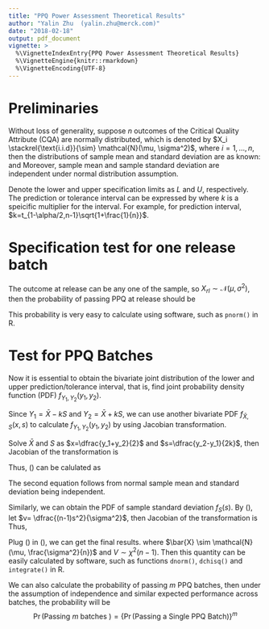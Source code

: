```yaml
---
title: "PPQ Power Assessment Theoretical Results"
author: "Yalin Zhu  (yalin.zhu@merck.com)"
date: "2018-02-18"
output: pdf_document
vignette: >
  %\VignetteIndexEntry{PPQ Power Assessment Theoretical Results}
  %\VignetteEngine{knitr::rmarkdown}
  %\VignetteEncoding{UTF-8}
---
```

<script type="text/x-mathjax-config">
MathJax.Hub.Config({
  TeX: { equationNumbers: { autoNumber: "AMS" } }
});
</script>

# Preliminaries

Without loss of generality, suppose $n$ outcomes of the Critical Quality Attribute (CQA) are normally distributed, which is denoted by $X_i \stackrel{\text{i.i.d}}{\sim} \mathcal{N}(\mu, \sigma^2)$, where $i=1,\dots, n$, then the distributions of sample mean and standard deviation are as known: \begin{equation}
\bar{X} \sim \mathcal{N}(\mu, \frac{\sigma^2}{n})
\end{equation} 
and 
\begin{equation} \label{diststd}
\dfrac{(n-1)S^2}{\sigma^2} \sim \chi^2 (n-1).
\end{equation}
Moreover, sample mean and sample standard deviation are independent under normal distribution assumption. 

Denote the lower and upper specification limits as $L$ and $U$, respectively. The prediction or tolerance interval can be expressed by 
\begin{equation} 
\left[ Y_1, Y_2 \right] = \left[ \bar{X} - kS, \ \bar{X} + kS \right] ,
\end{equation}
where $k$ is a speicific multiplier for the interval. For example, for prediction interval, $k=t_{1-\alpha/2,n-1}\sqrt{1+\frac{1}{n}}$.

# Specification test for one release batch

The outcome at release can be any one of the sample, so $X_{rl} \sim \mathcal{N}(\mu, \sigma^2)$, then the probability of passing PPQ at release should be


\begin{equation}
\begin{split}
\Pr(\text{Passing Specification for Release}) & = \Pr(L \le X_{rl} \le U) \\
& = \Phi (U) - \Phi(L)
\end{split}
\end{equation}

This probability is very easy to calculate using software, such as `pnorm()` in R.

# Test for PPQ Batches

\begin{equation} \label{probpass}
\begin{split}
\Pr(\text{Passing a Single PPQ Batch}) & = \Pr(L \le Y_1 \le Y_2 \le U) \\
& = \int_{L}^{U} \int_{L}^{y_2}f_{Y_1,Y_2}(y_1, y_2) dy_1 dy_2
\end{split}
\end{equation}

Now it is essential to obtain the bivariate joint distribution of the lower and upper prediction/tolerance interval, that is, find joint probability density function (PDF) $f_{Y_1,Y_2}(y_1,y_2)$. 

Since $Y_1=\bar{X} - k S$ and  $Y_2=\bar{X} + k S$, we can use another bivariate PDF $f_{\bar{X},S}(x,s)$ to calculate $f_{Y_1,Y_2}(y_1,y_2)$ by using Jacobian transformation.

Solve $\bar{X}$ and $S$ as $x=\dfrac{y_1+y_2}{2}$ and $s=\dfrac{y_2-y_1}{2k}$, then Jacobian of the transformation is 
\begin{equation}
|J|= \left| \begin{array}{cc}
\dfrac{\partial x}{\partial y_1} & \dfrac{\partial x}{\partial y_2}\\
\\
\dfrac{\partial s}{\partial y_1} & \dfrac{\partial s}{\partial y_2}
\end{array} \right| = \left| \begin{array}{cc}
\dfrac{1}{2} & \dfrac{1}{2}\\
\\
-\dfrac{1}{2k} & \dfrac{1}{2k}
\end{array} \right| = \dfrac{1}{2k}.
\end{equation}

Thus, (\ref{probpass}) can be calulated as

\begin{equation} \label{extend}
\begin{split}
\int_{L}^{U} \int_{L}^{y_2}f_{Y_1,Y_2}(y_1, y_2) dy_1 dy_2 & = 
\int_{L}^{U} \int_{L}^{y_2}f_{\bar{X},S}\left(\dfrac{y_1+y_2}{2}, \dfrac{y_2-y_1}{2k}\right) |J| dy_1 dy_2 \\
& = \dfrac{1}{2k} \int_{L}^{U} \int_{L}^{y_2}f_{\bar{X}}\left(\dfrac{y_1+y_2}{2}\right) f_{S}\left( \dfrac{y_2-y_1}{2k}\right) dy_1 dy_2. 
\end{split}
\end{equation}
The second equation follows from normal sample mean and standard deviation being independent.


Similarly, we can obtain the PDF of sample standard deviation $f_S(s)$. By (\ref{diststd}), let $v= \dfrac{(n-1)s^2}{\sigma^2}$, then Jacobian of the transformation is
\begin{equation}
|J| = \left|\dfrac{dv}{ds}\right| = \dfrac{2(n-1)s}{\sigma^2}.
\end{equation}
Thus, 
\begin{equation} \label{Spdf}
\begin{split}
f_S(s) & = f_V\left(\dfrac{(n-1)s^2}{\sigma^2}\right) |J| \\
& = \dfrac{2(n-1)s}{\sigma^2}f_V\left(\dfrac{(n-1)s^2}{\sigma^2}\right)
\end{split}
\end{equation}

Plug (\ref{Spdf}) in (\ref{extend}), we can get the final results.
\begin{equation} 
\begin{split}
& \Pr(\text{Passing a Single PPQ Batch}) \\ 
= & \dfrac{1}{2k} \int_{L}^{U} \int_{L}^{y_2}f_{\bar{X}}\left(\dfrac{y_1+y_2}{2}\right) \dfrac{2(n-1)\dfrac{y_2-y_1}{2k}}{\sigma^2}f_V\left\{\dfrac{(n-1)\left[\dfrac{y_2-y_1}{2k}\right]^2}{\sigma^2}\right\}  dy_1 dy_2 \\
= & \dfrac{n-1}{2k^2 \sigma^2}\int_{L}^{U} \int_{L}^{y_2}f_{\bar{X}}\left(\dfrac{y_1+y_2}{2}\right) f_V\left\{\dfrac{(n-1)(y_2-y_1)^2}{4k^2\sigma^2}\right\} (y_2-y_1) dy_1 dy_2,
\end{split}
\end{equation}
where  $\bar{X} \sim \mathcal{N}(\mu, \frac{\sigma^2}{n})$ and $V \sim \chi^2 (n-1)$. Then this quantity can be easily calculated by software, such as functions `dnorm()`, `dchisq()` and `integrate()` in R.

We can also calculate the probability of passing $m$ PPQ batches, then under the assumption of independence and similar expected performance across batches, the probability will be
$$ \Pr(\text{Passing } m \text{ batches }) = \{\Pr(\text{Passing a Single PPQ Batch}) \}^m$$

